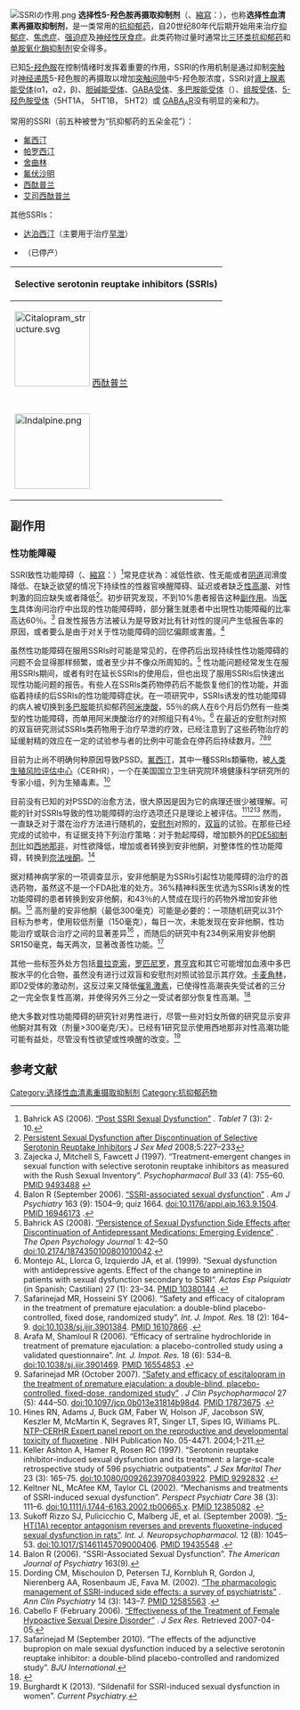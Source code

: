 {{NoteTA
|G1=生命科学
|1=zh-hans:抑郁; zh-hk:抑鬱; zh-tw:憂鬱;
}}
{{medical}}
{{Infobox drug class
| Image    = Serotonin-2D-skeletal.svg
| Alt      =
| Caption = [[血清素|血清素]]（5-羟色胺）
| Use = [[重度抑郁症|重度抑郁症]]（MDD）<br/> [[焦虑症|焦虑症]]
| MeshID = D017367
| Consumer_Reports = antidepressants
| ATC_prefix       = N06AB 
| Drugs.com        = {{Drugs.com|drug-class|ssri-antidepressants}}
| Biological_target = [[5-羟色胺再摄取|5-羟色胺再摄取]]
}}
[[File:SSRIの作用.png|thumb]]
'''选择性5-羟色胺再摄取抑制剂'''（{{lang-en|Selective Serotonin Reuptake Inhibitor}}、[[縮寫|縮寫]]：{{Lang|en|SSRI}}），也称'''选择性血清素再摄取抑制剂'''，是一类常用的[[抗抑郁药|抗抑郁药]]，自20世纪80年代后期开始用来治疗[[抑郁症|抑郁症]]、[[焦虑症|焦虑症]]、[[强迫症|强迫症]]及[[神经性厌食症|神经性厌食症]]。此类药物过量时通常比[[三环类抗抑郁药|三环类抗抑郁药]]和[[单胺氧化酶抑制剂|单胺氧化酶抑制剂]]安全得多。

已知[[5-羟色胺|5-羟色胺]]在控制情绪时发挥着重要的作用，SSRI的作用机制是通过抑制[[突触|突触]]{{tsl|en|Neurotransmitter transporter|再摄取|再摄取泵}}对[[神经递质|神经递质]]5-羟色胺的再摄取以增加[[突触#突触的解剖结构|突触间隙]]中5-羟色胺浓度，SSRI对[[肾上腺素能受体|肾上腺素能受体]](α1，α2，β)、[[胆碱能受体|胆碱能受体]]、[[GABA受体|GABA受体]]、[[多巴胺能受体|多巴胺能受体]]（{{lang|en|dopamine transporters}}）、[[组胺受体|组胺受体]]、[[5-羟色胺受体|5-羟色胺受体]]（5HT1A， 5HT1B， 5HT2）或 [[Γ-氨基丁酸A型受体|GABA<sub>A</sub>R]]没有明显的亲和力。

常用的SSRI（前五种被誉为“抗抑郁药的五朵金花”）：
*[[氟西汀|氟西汀]]
*[[帕罗西汀|帕罗西汀]]
*[[舍曲林|舍曲林]]
*[[氟伏沙明|氟伏沙明]]
*[[西酞普兰|西酞普兰]]
*[[艾司西酞普兰|艾司西酞普兰]]

其他SSRIs：
*[[达泊西汀|达泊西汀]]（主要用于治疗[[早泄|早泄]]）
*{{tsl|en|Indalpine|吲达品}}（已停产）

{| class="wikitable" style="font-size:smaller; text-align:center"
|-
! colspan="5" | Selective serotonin reuptake inhibitors (SSRIs)
|-
| [[File:Citalopram_structure.svg|135px]]
[[西酞普兰|西酞普兰]]
| [[File:Dapoxetine_Structural_Formulae_V.1.svg|135px]]
[[达泊西汀|达泊西汀]]
| [[File:Escitalopram.svg|135px]]
[[艾司西酞普兰|艾司西酞普兰]]
| [[File:Fluoxetine-2D-skeletal.svg|135px]]
[[氟西汀|氟西汀]]
| [[File:Fluvoxamine2DACS.svg|135px]]
[[氟伏沙明|氟伏沙明]]
|-
! colspan="5" |
|-
| [[File:Indalpine.png|135px]]
{{tsl|en|Indalpine|吲达品}}
| [[File:Paroxetine-2D-skeletal.svg|135px]]
[[帕罗西汀|帕罗西汀]]
| [[File:Sertraline_Structural_Formulae.png|135px]]
[[舍曲林|舍曲林]]
| [[File:Zimelidine_Structural_Formulae_V.1.svg|135px]]
{{link-en|齐美定|Zimelidine}}
| 
|}

== 副作用 ==
=== 性功能障礙 ===
{{roughtranslation|||章節|time=2014-08-22T02:47:54+00:00}}
SSRI致性功能障碍（{{Lang|en|Post-SSRI sexual dysfunction}}、[[縮寫|縮寫]]：{{Lang|en|PSSD}}）<ref>Bahrick AS (2006). [http://www.researchgate.net/publication/236587031_Post_SSRI_Sexual_Dysfunction “Post SSRI Sexual Dysfunction”] {{Wayback|url=http://www.researchgate.net/publication/236587031_Post_SSRI_Sexual_Dysfunction |date=20140714164157 }}. ''Tablet'' 7 (3): 2-10.</ref>常見症状為：减低性欲、性无能或者[[阴道|阴道]]润滑度降低、在缺乏欲望的情况下持续性的性器官唤醒障碍、延迟或者缺乏[[性高潮|性高潮]]、对性刺激的回应缺失或者降低<ref>[http://psychrights.org/Research/Digest/AntiDepressants/PersistentSexualDysfunctionOffSSRIsCsokaetal(2007).pdf Persistent Sexual Dysfunction after Discontinuation of Selective Serotonin Reuptake Inhibitors] {{Wayback|url=http://psychrights.org/Research/Digest/AntiDepressants/PersistentSexualDysfunctionOffSSRIsCsokaetal(2007).pdf |date=20150704103718 }} ''J Sex Med'' 2008;5:227–233</ref>。初步研究发现，不到10%患者报告这种[[副作用|副作用]]。当[[医生|医生]]具体询问治疗中出现的性功能障碍時，部分醫生就患者中出現性功能障礙的比率高达60％。<ref>Zajecka J, Mitchell S, Fawcett J (1997). “Treatment-emergent changes in sexual function with selective serotonin reuptake inhibitors as measured with the Rush Sexual Inventory”. ''Psychopharmacol Bull'' 33 (4): 755–60. [http://www.ncbi.nlm.nih.gov/pubmed/9493488 PMID 9493488] {{Wayback|url=http://www.ncbi.nlm.nih.gov/pubmed/9493488 |date=20140714192035 }}</ref> 自发性报告方法被认为是导致对比有针对性的提问产生低报告率的原因，或者要么是由于对关于性功能障碍的回忆偏颇或害羞。<ref>Balon R (September 2006). [http://ajp.psychiatryonline.org/article.aspx?articleid=96978 “SSRI-associated sexual dysfunction”] {{Wayback|url=http://ajp.psychiatryonline.org/article.aspx?articleid=96978 |date=20141004202928 }}. ''Am J Psychiatry'' 163 (9): 1504–9; quiz 1664. [http://dx.doi.org/10.1176%2Fappi.ajp.163.9.1504 doi:10.1176/appi.ajp.163.9.1504]. [http://www.ncbi.nlm.nih.gov/pubmed/16946173 PMID 16946173] {{Wayback|url=http://www.ncbi.nlm.nih.gov/pubmed/16946173 |date=20140714202250 }}.</ref>

虽然性功能障碍在服用SSRIs时可能是常见的，在停药后出现持续性性功能障碍的问题不会显得那样频繁，或者至少并不像众所周知的。<ref>Bahrick AS (2008). [http://www.benthamscience.com/open/topsyj/articles/V001/42TOPSYJ.pdf “Persistence of Sexual Dysfunction Side Effects after Discontinuation of Antidepressant Medications: Emerging Evidence”] {{Wayback|url=http://www.benthamscience.com/open/topsyj/articles/V001/42TOPSYJ.pdf |date=20131019115232 }}. ''The Open Psychology Journal'' 1: 42–50 [http://dx.doi.org/10.2174%2F1874350100801010042 doi:10.2174/1874350100801010042].</ref> 性功能问题经常发生在服用SSRIs期间，或者有时在延长SSRIs的使用后，但也出现了服用SSRIs后快速出现性功能问题的报告。有些人在SSRIs类药物停药后不能恢复他们的性功能，并面临着持续的后SSRIs的性功能障碍症状。在一项研究中，SSRIs诱发的性功能障碍的病人被切换到[[多巴胺|多巴胺]]能抗抑郁药[[阿米庚酸|阿米庚酸]]，55％的病人在6个月后仍然有一些类型的性功能障碍，而单用阿米庚酸治疗的对照组只有4％。<ref>Montejo AL, Llorca G, Izquierdo JA, et al. (1999). “Sexual dysfunction with antidepressive agents. Effect of the change to amineptine in patients with sexual dysfunction secondary to SSRI“. ''Actas Esp Psiquiatr'' (in Spanish; Castilian) 27 (1): 23–34. [http://www.ncbi.nlm.nih.gov/pubmed/10380144 PMID 10380144] {{Wayback|url=http://www.ncbi.nlm.nih.gov/pubmed/10380144 |date=20140715051854 }}.</ref> 在最近的安慰剂对照的双盲研究测试SSRIs类药物用于治疗早泄的疗效，已经注意到了这些药物治疗的延缓射精的效应在一定的试验参与者的比例中可能会在停药后持续数月。<ref>Safarinejad MR, Hosseini SY (2006). “Safety and efficacy of citalopram in the treatment of premature ejaculation: a double-blind placebo-controlled, fixed dose, randomized study”. ''Int. J. Impot. Res.'' 18 (2): 164–9. [http://dx.doi.org/10.1038%2Fsj.ijir.3901384 doi:10.1038/sj.ijir.3901384]. [http://www.ncbi.nlm.nih.gov/pubmed/16107866 PMID 16107866] {{Wayback|url=http://www.ncbi.nlm.nih.gov/pubmed/16107866 |date=20140714192004 }}.</ref><ref>Arafa M, Shamloul R (2006). “Efficacy of sertraline hydrochloride in treatment of premature ejaculation: a placebo-controlled study using a validated questionnaire”. ''Int. J. Impot. Res.'' 18 (6): 534–8. [http://dx.doi.org/10.1038%2Fsj.ijir.3901469 doi:10.1038/sj.ijir.3901469]. [http://www.ncbi.nlm.nih.gov/pubmed/16554853 PMID 16554853] {{Wayback|url=http://www.ncbi.nlm.nih.gov/pubmed/16554853 |date=20140714164122 }}.</ref><ref>Safarinejad MR (October 2007). [http://meta.wkhealth.com/pt/pt-core/template-journal/lwwgateway/media/landingpage.htm?issn=0271-0749&volume=27&issue=5&spage=444 “Safety and efficacy of escitalopram in the treatment of premature ejaculation: a double-blind, placebo-controlled, fixed-dose, randomized study”] {{Wayback|url=http://meta.wkhealth.com/pt/pt-core/template-journal/lwwgateway/media/landingpage.htm?issn=0271-0749&volume=27&issue=5&spage=444 |date=20160408152456 }}. ''J Clin Psychopharmacol'' 27 (5): 444–50. [http://dx.doi.org/10.1097%2Fjcp.0b013e31814b98d4 doi:10.1097/jcp.0b013e31814b98d4]. [http://www.ncbi.nlm.nih.gov/pubmed/17873675 PMID 17873675] {{Wayback|url=http://www.ncbi.nlm.nih.gov/pubmed/17873675 |date=20140714221938 }}.</ref>

目前为止尚不明确何种原因导致PSSD。[[氟西汀|氟西汀]]，其中一種SSRIs類藥物，被[[人类生殖风险评估中心|人类生殖风险评估中心]]（CERHR），一个在美国国立卫生研究院环境健康科学研究所的专家小组，列为生殖毒素。<ref>Hines RN, Adams J, Buck GM, Faber W, Holson JF, Jacobson SW, Keszler M, McMartin K, Segraves RT, Singer LT, Sipes IG, Williams PL. [http://ntp.niehs.nih.gov/ntp/ohat/fluoxetine/fluoxetine_monograph.pdf NTP-CERHR Expert panel report on the reproductive and developmental toxicity of fluoxetine] {{Wayback|url=http://ntp.niehs.nih.gov/ntp/ohat/fluoxetine/fluoxetine_monograph.pdf |date=20141225173010 }}. NIH Publication No. 05-4471. 2004;1-211.</ref>

目前没有已知的对PSSD的治愈方法，很大原因是因为它的病理还很少被理解。可能的针对SSRIs导致的性功能障碍的治疗选项还只是理论上被评估。<ref>Keller Ashton A, Hamer R, Rosen RC (1997). “Serotonin reuptake inhibitor-induced sexual dysfunction and its treatment: a large-scale retrospective study of 596 psychiatric outpatients”. ''J Sex Marital Ther'' 23 (3): 165–75. [http://dx.doi.org/10.1080%2F00926239708403922 doi:10.1080/00926239708403922]. [http://www.ncbi.nlm.nih.gov/pubmed/9292832 PMID 9292832] {{Wayback|url=http://www.ncbi.nlm.nih.gov/pubmed/9292832 |date=20140715030213 }}.</ref><ref>Keltner NL, McAfee KM, Taylor CL (2002). “Mechanisms and treatments of SSRI-induced sexual dysfunction”. ''Perspect Psychiatr Care'' 38 (3): 111–6. [http://dx.doi.org/10.1111%2Fj.1744-6163.2002.tb00665.x doi:10.1111/j.1744-6163.2002.tb00665.x]. [http://www.ncbi.nlm.nih.gov/pubmed/12385082 PMID 12385082] {{Wayback|url=http://www.ncbi.nlm.nih.gov/pubmed/12385082 |date=20140715165613 }}.</ref><ref>Sukoff Rizzo SJ, Pulicicchio C, Malberg JE, et al. (September 2009). [http://journals.cambridge.org/abstract_S1461145709000406 “5-HT(1A) receptor antagonism reverses and prevents fluoxetine-induced sexual dysfunction in rats”]. ''Int. J. Neuropsychopharmacol.'' 12 (8): 1045–53. [http://dx.doi.org/10.1017%2FS1461145709000406 doi:10.1017/S1461145709000406]. [http://www.ncbi.nlm.nih.gov/pubmed/19435548 PMID 19435548] {{Wayback|url=http://www.ncbi.nlm.nih.gov/pubmed/19435548 |date=20140714232125 }}.</ref> 然而，一直缺乏对于潜在治疗方法进行随机的，[[安慰剂|安慰剂]]对照的，[[双盲|双盲]]的试验。在那些已经完成的试验中，有证据支持下列治疗策略：对于勃起障碍，增加额外的[[PDE5抑制剂|PDE5抑制剂]]比如[[西地那非|西地那非]]，对性欲降低，增加或者转换到安非他酮，对整体性的性功能障碍，转换到[[奈法唑酮|奈法唑酮]]。<ref> Balon R (2006). “SSRI-Associated Sexual Dysfunction”. ''The American Journal of Psychiatry'' 163(9).</ref>

据对精神病学家的一项调查显示，安非他酮是为SSRIs引起性功能障碍的治疗的首选药物，虽然这不是一个FDA批准的处方。36%精神科医生优选为SSRIs诱发的性功能障碍的患者转换到安非他酮，和43％的人赞成在现行的药物外增加安非他酮。<ref>Dording CM, Mischoulon D, Petersen TJ, Kornbluh R, Gordon J, Nierenberg AA, Rosenbaum JE, Fava M. (2002). [http://link.springer.com/article/10.1023/A%3A1021137118956 “The pharmacologic management of SSRI-induced side effects: a survey of psychiatrists”] {{Wayback|url=http://link.springer.com/article/10.1023/A%3A1021137118956 |date=20140903104235 }}. ''Ann Clin Psychiatry'' 14 (3): 143–7. [http://www.ncbi.nlm.nih.gov/pubmed/12585563 PMID 12585563] {{Wayback|url=http://www.ncbi.nlm.nih.gov/pubmed/12585563 |date=20140715092000 }}.</ref> 高剂量的安非他酮（最低300毫克）可能是必要的：一项随机研究以31个目标为参考，使用较低剂量（150毫克），每日一次，未能发现在安非他酮，性功能治疗或联合治疗之间的显著差异<ref>Cabello F (February 2006). [http://abstracts.co.allenpress.com/pweb/sexo2005/document/54970 “Effectiveness of the Treatment of Female Hypoactive Sexual Desire Disorder”] {{Wayback|url=http://abstracts.co.allenpress.com/pweb/sexo2005/document/54970 |date=20110911065909 }}. ''J Sex Res.'' Retrieved 2007-04-05.</ref> ，而随后的研究中有234例采用安非他酮SR150毫克，每天两次，显著改善性功能。<ref> Safarinejad M (September 2010). “The effects of the adjunctive bupropion on male sexual dysfunction induced by a selective serotonin reuptake inhibitor: a double-blind placebo-controlled and randomized study”. ''BJU International.''</ref>

其他一些标签外处方包括[[普拉克索|普拉克索]]，[[罗匹尼罗|罗匹尼罗]]，[[育亨宾|育亨宾]]和其它可能增加血液中多巴胺水平的化合物，虽然没有进行过双盲和安慰剂对照试验显示其疗效。[[卡麦角林|卡麦角林]]，即D2受体的激动剂，这反过来又降低[[催乳激素|催乳激素]]，已使得性高潮丧失受试者的三分之一完全恢复性高潮，并使得另外三分之一受试者部分恢复性高潮。<ref>{{Cite web |url=http://www.everydayhealth.com/sexual-health/0524/drug-restores-normal-orgasm-in-men.aspx |title=http://www.everydayhealth.com/sexual-health/0524/drug-restores-normal-orgasm-in-men.aspx |accessdate=2014-08-21 |archive-date=2014-08-10 |archive-url=https://web.archive.org/web/20140810123313/http://www.everydayhealth.com/sexual-health/0524/drug-restores-normal-orgasm-in-men.aspx |dead-url=no }}</ref>

绝大多数对性功能障碍的研究针对男性进行，尽管一些对妇女所做的研究显示安非他酮对其有效（剂量>300毫克/天）。已经有1研究显示使用西地那非对性高潮功能可能有益处，尽管没有性欲望或性唤醒的改变。<ref> Burghardt K (2013). “Sildenafil for SSRI-induced sexual dysfunction in women”. ''Current Psychiatry.''</ref>

== 参考文献 ==
{{Reflist}}

{{Anxiolytics}}
{{抗抑郁药}}
{{OCD pharmacotherapies}}

[[Category:选择性血清素重摄取抑制剂|Category:选择性血清素重摄取抑制剂]]
[[Category:抗抑郁药物|Category:抗抑郁药物]]